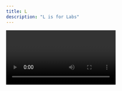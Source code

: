 ```yaml
---
title: L
description: "L is for Labs"
---
```


<Video id="XG8nJDWu3a0" />

With [Netlify Labs](https://app.netlify.com/user/labs) anyone can log into Netlify and turn beta features on and off with the click of a button. If you have a free account, head over to [app.netlify.com/user/labs](http://app.netlify.com/user/labs) to get started testing things like Netlify Graph, scheduled functions, scoped environment variables, and more!